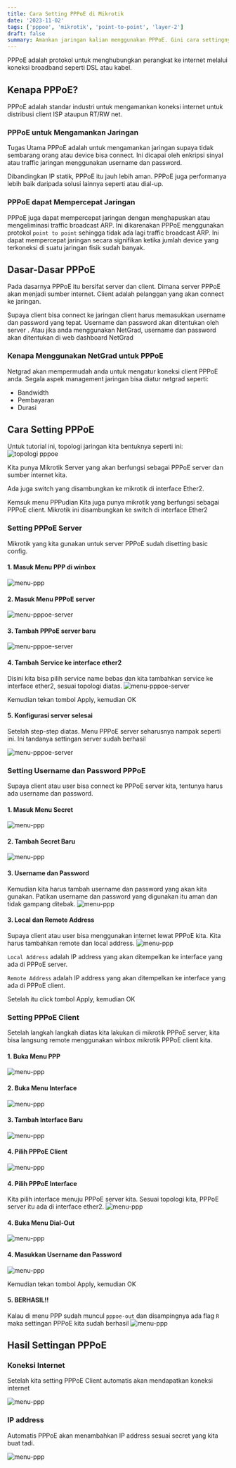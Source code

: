 ```yaml
---
title: Cara Setting PPPoE di Mikrotik
date: '2023-11-02'
tags: ['pppoe', 'mikrotik', 'point-to-point', 'layer-2']
draft: false
summary: Amankan jaringan kalian menggunakan PPPoE. Gini cara settingnya
---
```


PPPoE adalah protokol untuk menghubungkan perangkat ke internet melalui koneksi broadband seperti DSL atau kabel.

## Kenapa PPPoE?

PPPoE adalah standar industri untuk mengamankan koneksi internet untuk distribusi client ISP ataupun RT/RW net.

### PPPoE untuk Mengamankan Jaringan
Tugas Utama PPPoE adalah untuk mengamankan jaringan supaya tidak sembarang orang atau device bisa connect. Ini dicapai oleh enkripsi sinyal atau traffic jaringan menggunakan username dan password.

Dibandingkan IP statik, PPPoE itu jauh lebih aman. PPPoE juga performanya lebih baik daripada solusi lainnya seperti  atau dial-up.

### PPPoE dapat Mempercepat Jaringan
PPPoE juga dapat mempercepat jaringan dengan menghapuskan atau mengeliminasi traffic broadcast ARP.
Ini dikarenakan PPPoE menggunakan protokol `point to point` sehingga tidak ada lagi traffic broadcast ARP. Ini dapat mempercepat jaringan secara signifikan ketika jumlah device yang terkoneksi di suatu jaringan fisik sudah banyak.

## Dasar-Dasar PPPoE
Pada dasarnya PPPoE itu bersifat server dan client. Dimana server PPPoE akan menjadi sumber internet. Client adalah pelanggan yang akan connect ke 
jaringan.

Supaya client bisa connect ke jaringan client harus memasukkan username dan password yang tepat. Username dan password akan ditentukan oleh server
. Atau jika anda menggunakan NetGrad, username dan password akan ditentukan di web dashboard NetGrad

### Kenapa Menggunakan NetGrad untuk PPPoE

Netgrad akan mempermudah anda untuk mengatur koneksi client PPPoE anda. Segala aspek management jaringan bisa diatur netgrad seperti:

- Bandwidth
- Pembayaran
- Durasi

## Cara Setting PPPoE

Untuk tutorial ini, topologi jaringan kita bentuknya seperti ini:
<img src="/tutorials/images/topologi-pppoe-01.png"
     alt="topologi pppoe"
     class='h-[32em]'/>

Kita punya Mikrotik Server yang akan berfungsi sebagai PPPoE server dan sumber internet kita.

Ada juga switch yang disambungkan ke mikrotik di interface Ether2.

Kemsuk menu PPPudian Kita juga punya mikrotik yang berfungsi sebagai PPPoE client. Mikrotik ini disambungkan ke switch di interface Ether2

### Setting PPPoE Server
Mikrotik yang kita gunakan untuk server PPPoE sudah disetting basic config.

#### 1. Masuk Menu PPP di winbox
<img src="/tutorials/images/ppp-menu-01.png"
     alt="menu-ppp"
     class='h-[16em]'/>
     
#### 2. Masuk Menu PPPoE server
<img src="/tutorials/images/pppoe-server-menu-01.png"
     alt="menu-pppoe-server"
     class='h-[10em]'/>
#### 3. Tambah PPPoE server baru
<img src="/tutorials/images/pppoe-server-add-01.png"
     alt="menu-pppoe-server"
     class='h-[10em]'/>
#### 4. Tambah Service ke interface ether2

Disini kita bisa pilih service name bebas dan kita tambahkan service ke interface ether2, sesuai topologi diatas.
<img src="/tutorials/images/pppoe-server-configure-ether2-01.png"
     alt="menu-pppoe-server"
     class='h-[32em]'/>
     
Kemudian tekan tombol Apply, kemudian OK

#### 5. Konfigurasi server selesai

Setelah step-step diatas. Menu PPPoE server seharusnya nampak seperti ini. Ini tandanya settingan server sudah berhasil

<img src="/tutorials/images/pppoe-server-done-01.png"
     alt="menu-pppoe-server"
     class='h-[12em]'/>
     
### Setting Username dan Password PPPoE
Supaya client atau user bisa connect ke PPPoE server kita, tentunya harus ada username dan password.

#### 1. Masuk Menu Secret
<img src="/tutorials/images/ppp-secret-01.png"
     alt="menu-ppp"
     class='h-[12em]'/>

#### 2. Tambah Secret Baru
<img src="/tutorials/images/ppp-secret-add-01.png"
     alt="menu-ppp"
     class='h-[12em]'/>

#### 3. Username dan Password
Kemudian kita harus tambah username dan password yang akan kita gunakan.
Patikan username dan password yang digunakan itu aman dan tidak gampang ditebak.
<img src="/tutorials/images/ppp-secret-user-password-01.png"
     alt="menu-ppp"
     class='h-[32em]'/>

#### 3. Local dan Remote Address
Supaya client atau user bisa menggunakan internet lewat PPPoE kita. Kita harus tambahkan remote dan local address.
<img src="/tutorials/images/ppp-remote-local-address-01.png"
     alt="menu-ppp"
     class='h-[32em]'/>

`Local Address` adalah IP address yang akan ditempelkan ke interface yang ada di PPPoE server.

`Remote Address` adalah IP address yang akan ditempelkan ke interface yang ada di PPPoE client.

Setelah itu click tombol Apply, kemudian OK

### Setting PPPoE Client
Setelah langkah langkah diatas kita lakukan di mikrotik PPPoE server, kita bisa langsung remote menggunakan winbox mikrotik PPPoE client kita.


#### 1. Buka Menu PPP
<img src="/tutorials/images/ppp-menu-01.png"
     alt="menu-ppp"
     class='h-[16em]'/>

#### 2. Buka Menu Interface
<img src="/tutorials/images/ppp-interface-01.png"
     alt="menu-ppp"
     class='h-[16em]'/>

#### 3. Tambah Interface Baru
<img src="/tutorials/images/ppp-interface-add-01.png"
     alt="menu-ppp"
     class='h-[16em]'/>

#### 4. Pilih PPPoE Client
<img src="/tutorials/images/pppoe-client-add-01.png"
     alt="menu-ppp"
     class='h-[32em]'/>

#### 4. Pilih PPPoE Interface 
Kita pilih interface menuju PPPoE server kita. Sesuai topologi kita, PPPoE server itu ada di interface ether2.
<img src="/tutorials/images/pppoe-client-add-menu-01.png"
     alt="menu-ppp"
     class='h-[32em]'/>

#### 4. Buka Menu Dial-Out
<img src="/tutorials/images/pppoe-client-dial-out-01.png"
     alt="menu-ppp"
     class='h-[8em]'/>
     
     
#### 4. Masukkan Username dan Password
<img src="/tutorials/images/pppoe-client-username-password-01.png"
     alt="menu-ppp"
     class='h-[28em]'/>
     
Kemudian tekan tombol Apply, kemudian OK

#### 5. BERHASIL!!
Kalau di menu PPP sudah muncul `pppoe-out` dan disampingnya ada flag `R`
maka settingan PPPoE kita sudah berhasil
<img src="/tutorials/images/pppoe-client-running-01.png"
     alt="menu-ppp"
     class='h-[12em]'/>
     
     
     
## Hasil Settingan PPPoE

### Koneksi Internet
Setelah kita setting PPPoE Client automatis akan mendapatkan koneksi internet

<img src="/tutorials/images/ping-google-com.png"
     alt="menu-ppp"
     class='h-[12em]'/>

### IP address
Automatis PPPoE akan menambahkan IP address sesuai secret yang kita buat tadi.

<img src="/tutorials/images/pppoe-client-ip-01.png"
     alt="menu-ppp"
     class='h-[12em]'/>
